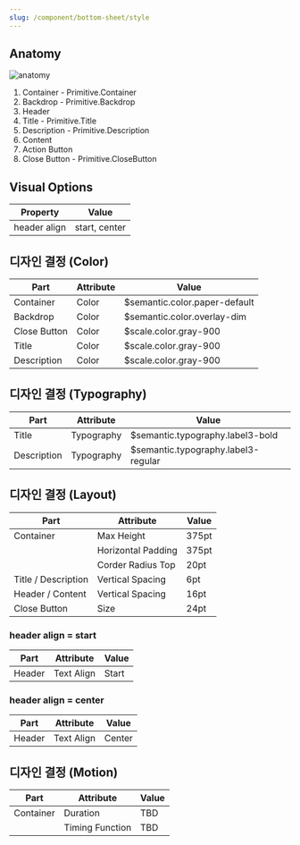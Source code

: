 ```yaml
---
slug: /component/bottom-sheet/style
---
```


## Anatomy

![anatomy](../../comingSoonWide.png)

1. Container - Primitive.Container
2. Backdrop - Primitive.Backdrop
3. Header
4. Title - Primitive.Title
5. Description - Primitive.Description
6. Content
7. Action Button
8. Close Button - Primitive.CloseButton

## Visual Options

| Property     | Value         |
| ------------ | ------------- |
| header align | start, center |

## 디자인 결정 (Color)

| Part         | Attribute | Value                         |
| ------------ | --------- | ----------------------------- |
| Container    | Color     | $semantic.color.paper-default |
| Backdrop     | Color     | $semantic.color.overlay-dim   |
| Close Button | Color     | $scale.color.gray-900         |
| Title        | Color     | $scale.color.gray-900         |
| Description  | Color     | $scale.color.gray-900         |

## 디자인 결정 (Typography)

| Part        | Attribute  | Value                               |
| ----------- | ---------- | ----------------------------------- |
| Title       | Typography | $semantic.typography.label3-bold    |
| Description | Typography | $semantic.typography.label3-regular |

## 디자인 결정 (Layout)

| Part                | Attribute          | Value |
| ------------------- | ------------------ | ----- |
| Container           | Max Height         | 375pt |
|                     | Horizontal Padding | 375pt |
|                     | Corder Radius Top  | 20pt  |
| Title / Description | Vertical Spacing   | 6pt   |
| Header / Content    | Vertical Spacing   | 16pt  |
| Close Button        | Size               | 24pt  |

### header align = start

| Part   | Attribute  | Value |
| ------ | ---------- | ----- |
| Header | Text Align | Start |

### header align = center

| Part   | Attribute  | Value  |
| ------ | ---------- | ------ |
| Header | Text Align | Center |

## 디자인 결정 (Motion)

| Part      | Attribute       | Value |
| --------- | --------------- | ----- |
| Container | Duration        | TBD   |
|           | Timing Function | TBD   |
